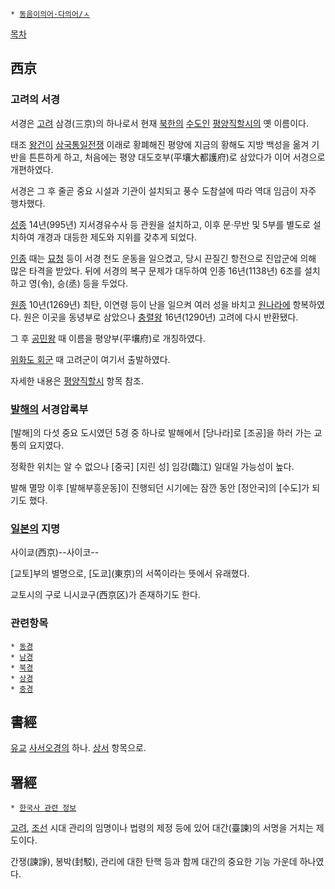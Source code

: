  * [[동음이의어·다의어/ㅅ]]

[[목차]]
== 西京 ==
=== 고려의 서경 ===
서경은 [[고려]] 삼경(三京)의 하나로서 현재 [[북한]]의 [[수도]]인 [[평양직할시]]의 옛 이름이다. 

태조 [[왕건]]이 [[삼국통일전쟁]] 이래로 황폐해진 평양에 지금의 황해도 지방 백성을 옮겨 기반을 튼튼하게 하고, 처음에는 평양 대도호부(平壤大都護府)로 삼았다가 이어 서경으로 개편하였다. 

서경은 그 후 줄곧 중요 시설과 기관이 설치되고 풍수 도참설에 따라 역대 임금이 자주 행차했다.

[[성종]] 14년(995년) 지서경유수사 등 관원을 설치하고, 이후 문·무반 및 5부를 별도로 설치하여 개경과 대등한 제도와 지위를 갖추게 되었다. 

[[인종(고려)|인종]] 때는 [[묘청]] 등이 서경 천도 운동을 일으켰고, 당시 끈질긴 항전으로 진압군에 의해 많은 타격을 받았다. 뒤에 서경의 복구 문제가 대두하여 인종 16년(1138년) 6조를 설치하고 영(令), 승(丞) 등을 두었다. 

[[원종]] 10년(1269년) 최탄, 이연령 등이 난을 일으켜 여러 성을 바치고 [[원나라]]에 항복하였다. 원은 이곳을 동녕부로 삼았으나 [[충렬왕]] 16년(1290년) 고려에 다시 반환됐다. 

그 후 [[공민왕]] 때 이름을 평양부(平壤府)로 개칭하였다.

[[위화도 회군]] 때 고려군이 여기서 출발하였다.

자세한 내용은 [[평양직할시]] 항목 참조.

=== [[발해]]의 서경압록부 ===
[발해]의 다섯 중요 도시였던 5경 중 하나로 발해에서 [당나라]로 [조공]을 하러 가는 교통의 요지였다.

정확한 위치는 알 수 없으나 [중국] [지린 성] 임강(臨江) 일대일 가능성이 높다.

발해 멸망 이후 [발해부흥운동]이 진행되던 시기에는 잠깐 동안 [정안국]의 [수도]가 되기도 했다.

=== [[일본]]의 지명 ===
사이쿄(西京)--사이코--

[교토]부의 별명으로, [도쿄](東京)의 서쪽이라는 뜻에서 유래했다.

교토시의 구로 니시쿄구(西京区)가 존재하기도 한다.

=== 관련항목 ===
 * [[동경]]
 * [[남경]]
 * [[북경]]
 * [[상경]]
 * [[중경]]

== 書經 ==
[[유교]] [[사서오경]]의 하나. [[상서]] 항목으로.

== 署經 ==
 * [[한국사 관련 정보]]

[[고려]], [[조선]] 시대 관리의 임명이나 법령의 제정 등에 있어 대간(臺諫)의 서명을 거치는 제도이다.

간쟁(諫諍), 봉박(封駁), 관리에 대한 탄핵 등과 함께 대간의 중요한 기능 가운데 하나였다.
